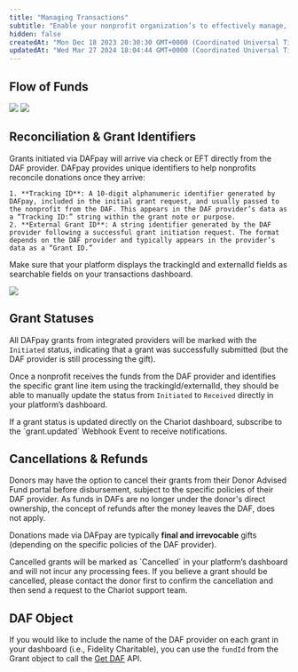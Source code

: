 ```yaml
---
title: "Managing Transactions"
subtitle: "Enable your nonprofit organization’s to effectively manage, track, and reconcile their DAFpay transactions."
hidden: false
createdAt: "Mon Dec 18 2023 20:30:30 GMT+0000 (Coordinated Universal Time)"
updatedAt: "Wed Mar 27 2024 18:04:44 GMT+0000 (Coordinated Universal Time)"
---
```


## Flow of Funds

<Frame caption="Flow of funds from Platform and Nonprofit perspective">
    <img src='../../images/flow-of-funds-platform.png' />
    <img src='../../images/flow-of-funds-nonprofit.png' />
</Frame>

## Reconciliation & Grant Identifiers

Grants initiated via DAFpay will arrive via check or EFT directly from the DAF provider.
DAFpay provides unique identifiers to help nonprofits reconcile donations once they arrive:

    1. **Tracking ID**: A 10-digit alphanumeric identifier generated by DAFpay, included in the initial grant request, and usually passed to the nonprofit from the DAF. This appears in the DAF provider’s data as a “Tracking ID:” string within the grant note or purpose.
    2. **External Grant ID**: A string identifier generated by the DAF provider following a successful grant initiation request. The format depends on the DAF provider and typically appears in the provider’s data as a “Grant ID.”

Make sure that your platform displays the trackingId and externalId fields as searchable fields on your transactions dashboard.

<Frame caption="Schwab Grant Letter & Check with Tracking ID in letter and External Grant ID in Check memo">
    <img src='../../images/SchwabGrantLetter.png' />
</Frame>

## Grant Statuses

All DAFpay grants from integrated providers will be marked with the `Initiated` status,
indicating that a grant was successfully submitted (but the DAF provider is still processing the gift).

Once a nonprofit receives the funds from the DAF provider and identifies the specific grant line item using
the trackingId/externalId, they should be able to manually update the status from `Initiated` to `Received` directly in your platform’s dashboard.

<Tip>
    If a grant status is updated directly on the Chariot dashboard, subscribe to the `grant.updated` Webhook Event to receive notifications.
</Tip>

## Cancellations & Refunds

Donors may have the option to cancel their grants from their Donor Advised Fund portal before disbursement, subject to the specific policies of their DAF provider.
As funds in DAFs are no longer under the donor's direct ownership, the concept of refunds after the money leaves the DAF, does not apply.

Donations made via DAFpay are typically **final and irrevocable** gifts (depending on the specific policies of the DAF provider).

<Note>
    Cancelled grants will be marked as `Cancelled` in your platform’s dashboard and will not incur any processing fees.
    If you believe a grant should be cancelled, please contact the donor first to confirm the cancellation and then send a request to the Chariot support team.
</Note>

## DAF Object

If you would like to include the name of the DAF provider on each grant in your dashboard (i.e., Fidelity Charitable),
you can use the `fundId` from the Grant object to call the [Get DAF](/api/donor-advised-funds/get) API.
